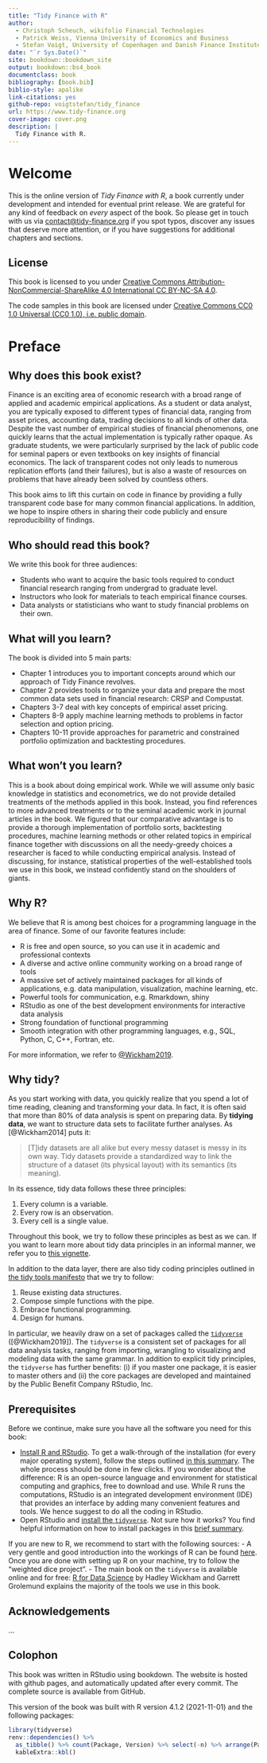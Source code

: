 ```yaml
--- 
title: "Tidy Finance with R"
author: 
  - Christoph Scheuch, wikifolio Financial Technologies 
  - Patrick Weiss, Vienna University of Economics and Business
  - Stefan Voigt, University of Copenhagen and Danish Finance Institute
date: "`r Sys.Date()`"
site: bookdown::bookdown_site
output: bookdown::bs4_book
documentclass: book
bibliography: [book.bib]
biblio-style: apalike
link-citations: yes
github-repo: voigtstefan/tidy_finance
url: https://www.tidy-finance.org
cover-image: cover.png
description: |
  Tidy Finance with R.
---
```


# Welcome {.unnumbered}

This is the online version of *Tidy Finance with R*, a book currently under development and intended for eventual print release. We are grateful for any kind of feedback on *every* aspect of the book. So please get in touch with us via [contact@tidy-finance.org](mailto:contact@tidy-finance.org) if you spot typos, discover any issues that deserve more attention, or if you have suggestions for additional chapters and sections. 

## License {.unnumbered}

This book is licensed to you under [Creative Commons Attribution-NonCommercial-ShareAlike 4.0 International CC BY-NC-SA 4.0](https://creativecommons.org/licenses/by-nc-sa/4.0/).

The code samples in this book are licensed under [Creative Commons CC0 1.0 Universal (CC0 1.0), i.e. public domain](https://creativecommons.org/publicdomain/zero/1.0/).

# Preface {.unnumbered}

## Why does this book exist? {.unnumbered}

Finance is an exciting area of economic research with a broad range of applied and academic empirical applications. As a student or data analyst, you are typically exposed to different types of financial data, ranging from asset prices, accounting data, trading decisions to all kinds of other data. Despite the vast number of empirical studies of financial phenomenons, one quickly learns that the actual implementation is typically rather opaque. As graduate students, we were particularly surprised by the lack of public code for seminal papers or even textbooks on key insights of financial economics. The lack of transparent codes not only leads to numerous replication efforts (and their failures), but is also a waste of resources on problems that have already been solved by countless others. 

This book aims to lift this curtain on code in finance by providing a fully transparent code base for many common financial applications. In addition, we hope to inspire others in sharing their code publicly and ensure reproducibility of findings. 

## Who should read this book? {.unnumbered}

We write this book  for three audiences:

* Students who want to acquire the basic tools required to conduct financial research ranging from undergrad to graduate level. 
* Instructors who look for materials to teach empirical finance courses.  
* Data analysts or statisticians who want to study financial problems on their own. 

## What will you learn? {.unnumbered}

The book is divided into 5 main parts:

* Chapter 1 introduces you to important concepts around which our approach of Tidy Finance revolves. 
* Chapter 2 provides tools to organize your data and prepare the most common data sets used in financial research: CRSP and Compustat.
* Chapters 3-7 deal with key concepts of empirical asset pricing. 
* Chapters 8-9 apply machine learning methods to problems in factor selection and option pricing. 
* Chapters 10-11 provide approaches for parametric and constrained portfolio optimization and backtesting procedures.  

## What won’t you learn? {.unnumbered}

This is a book about doing empirical work. While we will assume only basic knowledge in statistics and econometrics, we do not provide detailed treatments of the methods applied in this book. Instead, you find references to more advanced treatments or to the seminal academic work in journal articles in the book. 
We figured that our comparative advantage is to provide a thorough implementation of portfolio sorts, backtesting procedures, machine learning methods or other related topics in empirical finance together with discussions on all the needy-greedy choices a researcher is faced to while conducting empirical analysis. 
Instead of discussing, for instance, statistical properties of the well-established tools we use in this book, we instead confidently stand on the shoulders of giants. 

## Why R? {.unnumbered}

We believe that R is among best choices for a programming language in the area of finance. Some of our favorite features include:

- R is free and open source, so you can use it in academic and professional contexts
- A diverse and active online community working on a broad range of tools
- A massive set of actively maintained packages for all kinds of applications, e.g. data manipulation, visualization, machine learning, etc.
- Powerful tools for communication, e.g. Rmarkdown, shiny
- RStudio as one of the best development environments for interactive data analysis
- Strong foundation of functional programming
- Smooth integration with other programming languages, e.g., SQL, Python, C, C++, Fortran, etc.

For more information, we refer to  [@Wickham2019](https://adv-r.hadley.nz/introduction.html).

## Why tidy? {.unnumbered}

As you start working with data, you quickly realize that you spend a lot of time reading, cleaning and transforming your data. In fact, it is often said that more than 80% of data analysis is spent on preparing data. By **tidying data**, we want to structure data sets to facilitate further analyses. As [@Wickham2014] puts it: 

>[T]idy datasets are all alike but every messy dataset is messy in its own way. Tidy datasets provide a standardized way to link the structure of a dataset (its physical layout) with its semantics (its meaning). 

In its essence, tidy data follows these three principles:

1. Every column is a variable.
2. Every row is an observation.
3. Every cell is a single value.

Throughout this book, we try to follow these principles as best as we can. If you want to learn more about tidy data principles in an informal manner, we refer you to [this vignette](https://cran.r-project.org/web/packages/tidyr/vignettes/tidy-data.html).

In addition to the data layer, there are also tidy coding principles outlined in [the tidy tools manifesto](https://tidyverse.tidyverse.org/articles/manifesto.html) that we try to follow: 

1. Reuse existing data structures.
2. Compose simple functions with the pipe.
3. Embrace functional programming.
4. Design for humans.

In particular, we heavily draw on a set of packages called the [`tidyverse`](https://tidyverse.tidyverse.org/index.html) ([@Wickham2019]). The `tidyverse` is a consistent set of packages for all data analysis tasks, ranging from importing, wrangling to visualizing and modeling data with the same grammar. In addition to explicit tidy principles, the `tidyverse` has further benefits: (i) if you master one package, it is easier to master others and (ii) the core packages are developed and maintained by the Public Benefit Company RStudio, Inc. 

## Prerequisites {.unnumbered}

Before we continue, make sure you have all the software you need for this book:

- [Install R and RStudio](https://rstudio-education.github.io/hopr/starting.html#starting). To get a walk-through of the installation (for every major operating system), follow the steps outlined [in this summary](https://rstudio-education.github.io/hopr/starting.html#starthng). The whole process should be done in few clicks. If you wonder about the difference: R is an open-source language and environment for statistical computing and graphics, free to download and use. While R runs the computations, RStudio is an integrated development environment (IDE) that provides an interface by adding many convenient features and tools. We hence suggest to do all the coding in RStudio.
- Open RStudio and [install the `tidyverse`](https://tidyverse.tidyverse.org/). Not sure how it works? You find helpful information on how to install packages in this [brief summary](https://rstudio-education.github.io/hopr/packages2.html). 

If you are new to R, we recommend to start with the following sources:
- A very gentle and good introduction into the workings of R can be found [here](https://rstudio-education.github.io/hopr/project-1-weighted-dice.html). Once you are done with setting up R on your machine, try to follow the "weighted dice project".
- The main book on the `tidyverse` is available online and for free: [R for Data Science](https://r4ds.had.co.nz/introduction.html) by Hadley Wickham and Garrett Grolemund explains the majority of the tools we use in this book. 

## Acknowledgements {.unnumbered}

...

## Colophon {.unnumbered}

This book was written in RStudio using bookdown. The website is hosted with github pages, and automatically updated after every commit. The complete source is available from GitHub.

This version of the book was built with R version 4.1.2 (2021-11-01) and the following packages:

```r
library(tidyverse)
renv::dependencies() %>% 
  as_tibble() %>% count(Package, Version) %>% select(-n) %>% arrange(Package) %>% 
  kableExtra::kbl()
```
